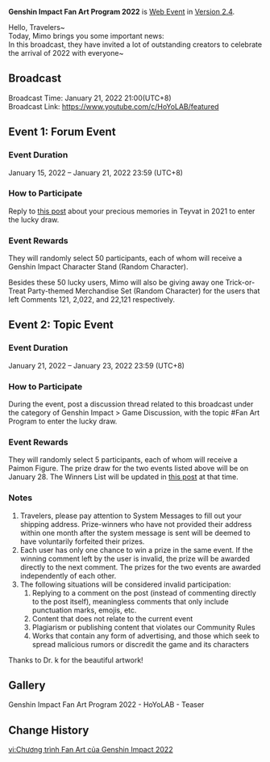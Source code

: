 {{Event
|name              = Genshin Impact Fan Art Program 2022
|image             = Genshin Impact Fan Art Program 2022.png
|type              = Web
|time_known        = yes
|time_start        = 2022-01-15 12:00:00
|time_start_offset = GMT+8
|time_end          = 2022-01-23 23:59:59
|time_end_offset   = GMT+8
|link              = https://www.hoyolab.com/article/1943442
|link2             = 
}}
'''Genshin Impact Fan Art Program 2022''' is [[Web Event]] in [[Version 2.4]].

Hello, Travelers~<br />
Today, Mimo brings you some important news:<br />
In this broadcast, they have invited a lot of outstanding creators to celebrate the arrival of 2022 with everyone~

==Broadcast==
Broadcast Time: January 21, 2022 21:00(UTC+8)<br />
Broadcast Link: https://www.youtube.com/c/HoYoLAB/featured

==Event 1: Forum Event==
===Event Duration===
January 15, 2022 – January 21, 2022 23:59 (UTC+8)

===How to Participate===
Reply to [https://www.hoyolab.com/article/1943442 this post] about your precious memories in Teyvat in 2021 to enter the lucky draw.

===Event Rewards===
They will randomly select 50 participants, each of whom will receive a Genshin Impact Character Stand (Random Character).

Besides these 50 lucky users, Mimo will also be giving away one Trick-or-Treat Party-themed Merchandise Set (Random Character) for the users that left Comments 121,  2,022, and 22,121 respectively.

==Event 2: Topic Event==
===Event Duration===
January 21, 2022 – January 23, 2022 23:59 (UTC+8)

===How to Participate===
During the event, post a discussion thread related to this broadcast under the category of Genshin Impact > Game Discussion, with the topic #Fan Art Program to enter the lucky draw.

===Event Rewards===
They will randomly select 5 participants, each of whom will receive a Paimon Figure.
The prize draw for the two events listed above will be on January 28. The Winners List will be updated in [https://www.hoyolab.com/article/1943442 this post] at that time.

===Notes===
# Travelers, please pay attention to System Messages to fill out your shipping address. Prize-winners who have not provided their address within one month after the system message is sent will be deemed to have voluntarily forfeited their prizes.
# Each user has only one chance to win a prize in the same event. If the winning comment left by the user is invalid, the prize will be awarded directly to the next comment. The prizes for the two events are awarded independently of each other.
# The following situations will be considered invalid participation:
## Replying to a comment on the post (instead of commenting directly to the post itself), meaningless comments that only include punctuation marks, emojis, etc.
## Content that does not relate to the current event
## Plagiarism or publishing content that violates our Community Rules
## Works that contain any form of advertising, and those which seek to spread malicious rumors or discredit the game and its characters

Thanks to Dr. k for the beautiful artwork!

==Gallery==
<gallery>
Genshin Impact Fan Art Program 2022 - HoYoLAB - Teaser
</gallery>

==Change History==
{{Change History|2.4}}

[[vi:Chương trình Fan Art của Genshin Impact 2022]]